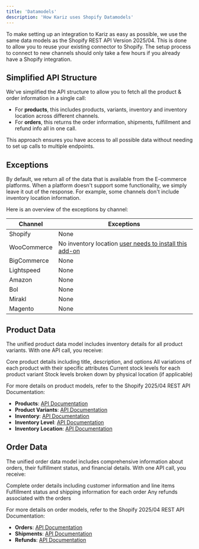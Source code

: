 ```yaml
---
title: 'Datamodels'
description: 'How Kariz uses Shopify Datamodels'
---
```


To make setting up an integration to Kariz as easy as possible, we use the same data models as the Shopify REST API Version 2025/04. This is done to allow you to reuse your existing connector to Shopify. The setup process to connect to new channels should only take a few hours if you already have a Shopify integration.

## Simplified API Structure

We've simplified the API structure to allow you to fetch all the product & order information in a single call:

- For **products**, this includes products, variants, inventory and inventory location across different channels.
- For **orders**, this returns the order information, shipments, fulfillment and refund info all in one call.

This approach ensures you have access to all possible data without needing to set up calls to multiple endpoints.

## Exceptions

By default, we return all of the data that is available from the E-commerce platforms. When a platform doesn't support some functionality, we simply leave it out of the response. For example, some channels don't include inventory location information.

Here is an overview of the exceptions by channel:

| Channel | Exceptions |
| ------- | ---------- |
| Shopify | None |
| WooCommerce | No inventory location [user needs to install this add-on](https://wordpress.org/plugins/stock-locations-for-woocommerce/) |
| BigCommerce | None |
| Lightspeed | None |
| Amazon | None |
| Bol | None |
| Mirakl | None |
| Magento | None |

## Product Data

The unified product data model includes inventory details for all product variants. With one API call, you receive:

<CardGroup cols={1}>
  <Card title="Products" icon="shirt">
    Core product details including title, description, and options
  </Card>
  <Card title="Product Variants" icon="palette">
    All variations of each product with their specific attributes
  </Card>
  <Card title="Inventory" icon="warehouse">
    Current stock levels for each product variant
  </Card>
  <Card title="Inventory Levels by Location" icon="location-dot">
    Stock levels broken down by physical location (if applicable)
  </Card>
</CardGroup>

For more details on product models, refer to the Shopify 2025/04 REST API Documentation:

- **Products**: [API Documentation](https://shopify.dev/docs/api/admin-rest/2025-04/resources/product)
- **Product Variants**: [API Documentation](https://shopify.dev/docs/api/admin-rest/2025-01/resources/product-variant)
- **Inventory**: [API Documentation](https://shopify.dev/docs/api/admin-rest/2025-01/resources/inventorylevel)
- **Inventory Level**: [API Documentation](https://shopify.dev/docs/api/admin-rest/2025-01/resources/inventorylevel)
- **Inventory Location**: [API Documentation](https://shopify.dev/docs/api/admin-rest/2025-01/resources/location)

## Order Data

The unified order data model includes comprehensive information about orders, their fulfillment status, and financial details. With one API call, you receive:

<CardGroup cols={1}>
  <Card title="Orders" icon="cart-shopping">
    Complete order details including customer information and line items
  </Card>
  <Card title="Shipments" icon="truck">
    Fulfillment status and shipping information for each order
  </Card>
  <Card title="Refunds" icon="rotate-left">
    Any refunds associated with the orders
  </Card>
</CardGroup>

For more details on order models, refer to the Shopify 2025/04 REST API Documentation:

- **Orders**: [API Documentation](https://shopify.dev/docs/api/admin-rest/2025-04/resources/order)
- **Shipments**: [API Documentation](https://shopify.dev/docs/api/admin-rest/2025-04/resources/fulfillment)
- **Refunds**: [API Documentation](http://shopify.dev/docs/api/admin-rest/2025-04/resources/refund)
